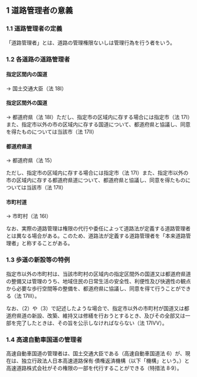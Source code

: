 
## 1 道路管理者の意義

### 1.1 道路管理者の定義

「道路管理者」とは、道路の管理権限ないしは管理行為を行う者をいう。

### 1.2 各道路の道路管理者

#### 指定区間内の国道

→ 国土交通大臣（法 18I）

#### 指定区間外の国道

→ 都道府県（法 18I）ただし、指定市の区域内に存する場合には指定市（法 17I）また、指定市以外の市の区域内に存する国道について、都道府県と協議し、同意を得たものについては当該市（法 17Ⅱ）

#### 都道府県道

→ 都道府県（法 15）

ただし、指定市の区域内に存する場合には指定市（法 17I）また、指定市以外の市の区域内に存する都道府県道について、都道府県と協議し、同意を得たものについては当該市（法 17Ⅱ）

#### 市町村道

→ 市町村（法 16I）

なお、実際の道路管理は権限の代行や委任によって道路法が定義する道路管理者とは異なる場合がある。このため、道路法が定義する道路管理者を「本来道路管理者」と称することがある。

### 1.3 歩道の新設等の特例

指定市以外の市町村は、当該市町村の区域内の指定区間外の国道又は都道府県道の整備又は管理のうち、地域住民の日常生活の安全性、利便性及び快適性の観点から必要な歩行空間等の整備を、都道府県に協議し、同意を得て行うことができる（法 17Ⅲ）。

なお、（2）や（3）で記述したような場合で、指定市以外の市町村が国道又は都道府県道の新設、改築、維持又は修繕を行おうとするとき、及びその全部又は一部を完了したときは、その旨を公示しなければならない（法 17ⅣV）。

### 1.4 高速自動車国道の管理者

高速自動車国道の管理者は、国土交通大臣である（高速自動車国道法 6）が、現在は、独立行政法人日本高速道路保有·債権返済機構（以下「機構」という。）と高速道路株式会社がその権限の一部を代行することができる（特措法 8·9）。
